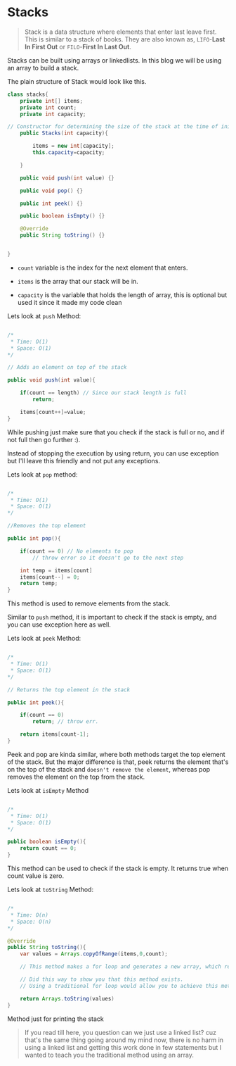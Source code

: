 # Stacks

> Stack is a data structure where elements that enter last leave first. This is similar to a stack of books.
> They are also known as, `LIFO`-**Last In First Out** or `FILO`-**First In Last Out**.

Stacks can be built using arrays or linkedlists. In this blog we will be using an array to build a stack.

The plain structure of Stack would look like this.

```java:Stacks.java
class stacks{
    private int[] items;
    private int count;
    private int capacity;

// Constructor for determining the size of the stack at the time of initialization
    public Stacks(int capacity){

        items = new int[capacity];
        this.capacity=capacity;

    }

    public void push(int value) {}

    public void pop() {}

    public int peek() {}

    public boolean isEmpty() {}

    @Override
    public String toString() {}


}
```

- `count` variable is the index for the next element that enters.

- `items` is the array that our stack will be in.

- `capacity` is the variable that holds the length of array, this is optional but used it since it made my code clean

Lets look at `push` Method:

```java:push.java

/*
 * Time: O(1)
 * Space: O(1)
*/

// Adds an element on top of the stack

public void push(int value){

    if(count == length) // Since our stack length is full
        return;

    items[count++]=value;
}
```

While pushing just make sure that you check if the stack is full or no, and if not full then go further :).

Instead of stopping the execution by using return, you can use exception but I'll leave this friendly and not put any exceptions.

Lets look at `pop` method:

```java:pop.java

/*
 * Time: O(1)
 * Space: O(1)
*/

//Removes the top element

public int pop(){

    if(count == 0) // No elements to pop
        // throw error so it doesn't go to the next step

    int temp = items[count]
    items[count--] = 0;
    return temp;
}
```

This method is used to remove elements from the stack.

Similar to `push` method, it is important to check if the stack is empty, and you can use exception here as well.

Lets look at `peek` Method:

```java:peek.java

/*
 * Time: O(1)
 * Space: O(1)
*/

// Returns the top element in the stack

public int peek(){

    if(count == 0)
        return; // throw err.

    return items[count-1];
}
```

Peek and pop are kinda similar, where both methods target the top element of the stack.
But the major difference is that, peek returns the element that's on the top of the stack and `doesn't remove the element`, whereas pop removes the element on the top from the stack.

Lets look at `isEmpty` Method

```java:isEmpty.java

/*
 * Time: O(1)
 * Space: O(1)
*/

public boolean isEmpty(){
    return count == 0;
}
```

This method can be used to check if the stack is empty. It returns true when count value is zero.

Lets look at `toString` Method:

```java:toString.java

/*
 * Time: O(n)
 * Space: O(n)
*/

@Override
public String toString(){
    var values = Arrays.copyOfRange(items,0,count);

    // This method makes a for loop and generates a new array, which results in a O(n) space.

    // Did this way to show you that this method exists.
    // Using a traditional for loop would allow you to achieve this method in O(1) space complexity.

    return Arrays.toString(values)
}
```

Method just for printing the stack

> If you read till here, you question can we just use a linked list? cuz that's the same thing going around my mind now, there is no harm in using a linked list
> and getting this work done in few statements but I wanted to teach you the traditional method using an array.
